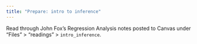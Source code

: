 ```yaml
---
title: "Prepare: intro to inference"
---
```


Read through John Fox's Regression Analysis notes posted to Canvas under "Files" > "readings" > `intro_inference`.